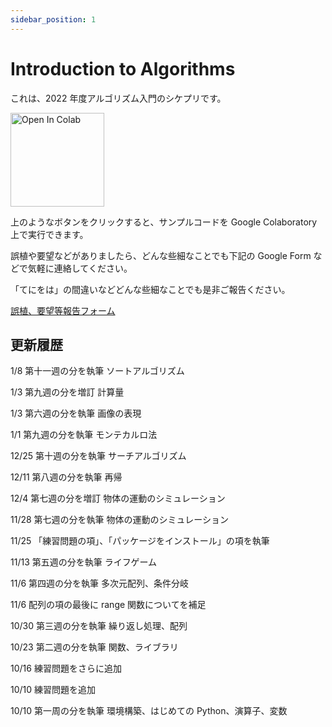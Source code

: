 ```yaml
---
sidebar_position: 1
---
```


# Introduction to Algorithms

これは、2022 年度アルゴリズム入門のシケプリです。

<img
  src="https://colab.research.google.com/assets/colab-badge.svg"
  alt="Open In Colab"
  width="150"
/>

上のようなボタンをクリックすると、サンプルコードを Google Colaboratory 上で実行できます。

誤植や要望などがありましたら、どんな些細なことでも下記の Google Form などで気軽に連絡してください。

「てにをは」の間違いなどどんな些細なことでも是非ご報告ください。

[誤植、要望等報告フォーム](https://forms.gle/QrtQh7TLPPF6dGci7)

## 更新履歴

1/8 第十一週の分を執筆 ソートアルゴリズム

1/3 第九週の分を増訂 計算量

1/3 第六週の分を執筆 画像の表現

1/1 第九週の分を執筆 モンテカルロ法

12/25 第十週の分を執筆 サーチアルゴリズム

12/11 第八週の分を執筆 再帰

12/4 第七週の分を増訂 物体の運動のシミュレーション

11/28 第七週の分を執筆 物体の運動のシミュレーション

11/25 「練習問題の項」、「パッケージをインストール」の項を執筆

11/13 第五週の分を執筆 ライフゲーム

11/6 第四週の分を執筆 多次元配列、条件分岐

11/6 配列の項の最後に range 関数についてを補足

10/30 第三週の分を執筆 繰り返し処理、配列

10/23 第二週の分を執筆 関数、ライブラリ

10/16 練習問題をさらに追加

10/10 練習問題を追加

10/10 第一周の分を執筆 環境構築、はじめての Python、演算子、変数
